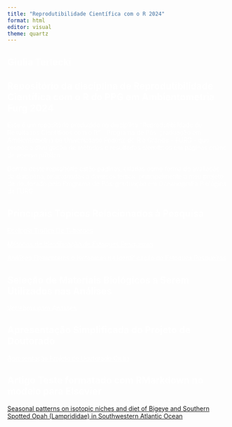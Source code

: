 ```yaml
---
title: "Reprodutibilidade Científica com o R 2024"
format: html
editor: visual
theme: quartz
---
```


## Giulia Terlecki

## Repositório da disciplina de Reprodutibilidade Científica com o R do PPG em Ambientometria Furg 2024

Este é um repositório produzido na disciplina "Reprodutibilidade de Resultados Cientificos com o R" - Programa de Pós-graduação em Ambientometria da Universidade Federal de Rio Grande - FURG - que propõe a divulgação de métodos e resultados científicos em páginas online de acesso público.

Dentro deste repositório estão páginas, criadas como forma de avaliação da disciplina, relacionadas a diversos temas, principalmente a meu projeto de doutorado pelo Programa de Pós-graduação em Oceanografia Biológica da FURG.

## Principais Tópicos Relacionados à Pesquisa

<a href="pagina1_EcologiaTroficaDeTubaroes.html"style= "color: white;">Ecologia Trofica De Tubaroes</a>

<a href="Métodos de Identificação de Estoques Pesqueiros.html"style= "color: white;">Métodos de Identificação de Estoques Pesqueiros</a>

<a href="Marcadores Químicos na Identificação de Estoques Pesqueiros.html"style= "color: white;">Análises Elementares e Isotópicas na Identificação de Estoques Pesqueiros</a>

## Seleção de Materiais Biológicos a Serem Utilizados nas Análises

<a href="TestesdeInsercoes.html"style= "color: white;">Vértebras para Análises</a>

## Apresentação Simplificada do Projeto de Doutorado

<a href="pptquartoDocGiulia.html"style= "color: white;">Apresentação Projeto de Doutorado Giulia</a>

## Artigo Teste formatado com RMarkdown no modelo para Elsevier

[Seasonal patterns on isotopic niches and diet of Bigeye and Southern Spotted Opah (Lamprididae) in Southwestern Atlantic Ocean](ArtigoElsevier.pdf)



<style>
  body {
    background-image: url('https://raw.githubusercontent.com/GiuliaTerlecki/Reprodutibilidade/main/fundotuba.png');
    background-size: cover; 
    background-position: center;
    background-attachment: fixed;
  }

  h1, h2, p {
    color: white;
  }
</style>



